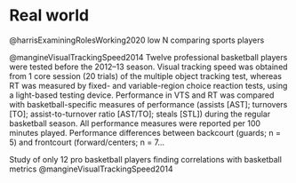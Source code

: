 # Real world


@harrisExaminingRolesWorking2020 low N comparing sports players

@mangineVisualTrackingSpeed2014 Twelve professional basketball players were tested before the 2012–13 season. Visual tracking speed was obtained from 1 core session (20 trials) of the multiple object tracking test, whereas RT was measured by fixed- and variable-region choice reaction tests, using a light-based testing device. Performance in VTS and RT was compared with basketball-specific measures of performance (assists [AST]; turnovers [TO]; assist-to-turnover ratio [AST/TO]; steals [STL]) during the regular basketball season. All performance measures were reported per 100 minutes played. Performance differences between backcourt (guards; n = 5) and frontcourt (forward/centers; n = 7...

Study of only 12 pro basketball players finding correlations with basketball metrics @mangineVisualTrackingSpeed2014
